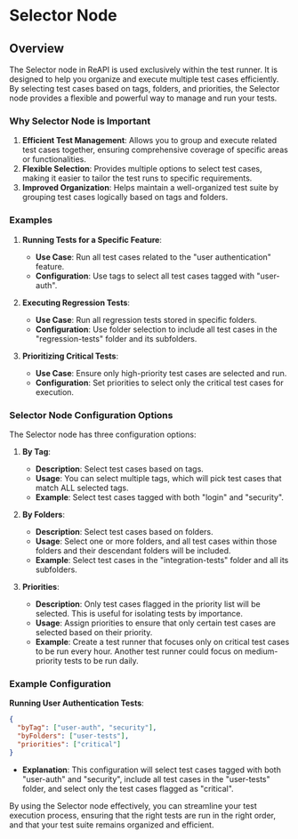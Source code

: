 # Selector Node

## Overview

The Selector node in ReAPI is used exclusively within the test runner. It is designed to help you organize and execute multiple test cases efficiently. By selecting test cases based on tags, folders, and priorities, the Selector node provides a flexible and powerful way to manage and run your tests.

### Why Selector Node is Important

1. **Efficient Test Management**: Allows you to group and execute related test cases together, ensuring comprehensive coverage of specific areas or functionalities.
2. **Flexible Selection**: Provides multiple options to select test cases, making it easier to tailor the test runs to specific requirements.
3. **Improved Organization**: Helps maintain a well-organized test suite by grouping test cases logically based on tags and folders.

### Examples

1. **Running Tests for a Specific Feature**:

   - **Use Case**: Run all test cases related to the "user authentication" feature.
   - **Configuration**: Use tags to select all test cases tagged with "user-auth".

2. **Executing Regression Tests**:

   - **Use Case**: Run all regression tests stored in specific folders.
   - **Configuration**: Use folder selection to include all test cases in the "regression-tests" folder and its subfolders.

3. **Prioritizing Critical Tests**:
   - **Use Case**: Ensure only high-priority test cases are selected and run.
   - **Configuration**: Set priorities to select only the critical test cases for execution.

### Selector Node Configuration Options

The Selector node has three configuration options:

1. **By Tag**:

   - **Description**: Select test cases based on tags.
   - **Usage**: You can select multiple tags, which will pick test cases that match ALL selected tags.
   - **Example**: Select test cases tagged with both "login" and "security".

2. **By Folders**:

   - **Description**: Select test cases based on folders.
   - **Usage**: Select one or more folders, and all test cases within those folders and their descendant folders will be included.
   - **Example**: Select test cases in the "integration-tests" folder and all its subfolders.

3. **Priorities**:
   - **Description**: Only test cases flagged in the priority list will be selected. This is useful for isolating tests by importance.
   - **Usage**: Assign priorities to ensure that only certain test cases are selected based on their priority.
   - **Example**: Create a test runner that focuses only on critical test cases to be run every hour. Another test runner could focus on medium-priority tests to be run daily.

### Example Configuration

**Running User Authentication Tests**:

```json
{
  "byTag": ["user-auth", "security"],
  "byFolders": ["user-tests"],
  "priorities": ["critical"]
}
```

- **Explanation**: This configuration will select test cases tagged with both "user-auth" and "security", include all test cases in the "user-tests" folder, and select only the test cases flagged as "critical".

By using the Selector node effectively, you can streamline your test execution process, ensuring that the right tests are run in the right order, and that your test suite remains organized and efficient.
